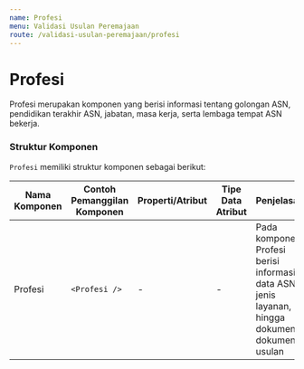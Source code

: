 ```yaml
---
name: Profesi
menu: Validasi Usulan Peremajaan
route: /validasi-usulan-peremajaan/profesi
---
```


# Profesi

Profesi merupakan komponen yang berisi informasi tentang golongan ASN,
pendidikan terakhir ASN,
jabatan, masa kerja, serta lembaga tempat ASN
bekerja.

### Struktur Komponen

`Profesi` memiliki struktur komponen sebagai berikut:

| Nama Komponen | Contoh Pemanggilan <br/> Komponen | Properti/Atribut | Tipe Data <br/> Atribut | Penjelasan                                                                                                |
| ------------- | --------------------------------- | ---------------- | ----------------------- | --------------------------------------------------------------------------------------------------------- |
| Profesi       | `<Profesi />`                     | -                | -                       | Pada komponen Profesi berisi informasi <br/> data ASN, jenis layanan, <br/> hingga dokumen-dokumen usulan |
